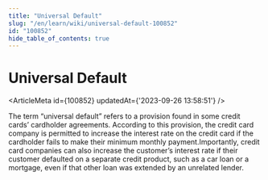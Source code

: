 ```yaml
---
title: "Universal Default"
slug: "/en/learn/wiki/universal-default-100852"
id: "100852"
hide_table_of_contents: true
---
```



# Universal Default

<ArticleMeta id={100852} updatedAt={'2023-09-26 13:58:51'} />
<div className='border-solid border-b border-t-0 my-4 border-[var(--ifm-color-gray-300)]' />

The term “universal default” refers to a provision found in some credit cards’ cardholder agreements. According to this provision, the credit card company is permitted to increase the interest rate on the credit card if the cardholder fails to make their minimum monthly payment.Importantly, credit card companies can also increase the customer’s interest rate if their customer defaulted on a separate credit product, such as a car loan or a mortgage, even if that other loan was extended by an unrelated lender.
